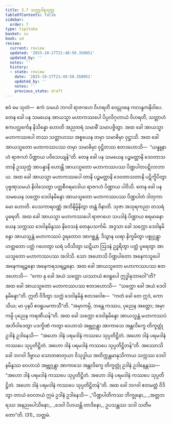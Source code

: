 ```yaml
---
title: 3.7 သက္ကုဒါနသုတ္တ
tableOfContents: false
sidebar:
  order: 7
type: tipitaka
basket: su
book: ud
review:
  current: review
  updated: '2025-10-27T21:48:50.350051'
  updated_by: ''
  notes: ''
  history:
  - state: review
    date: '2025-10-27T21:48:50.350051'
    updated_by: ''
    notes: ''
    previous_state: draft
---
```



<ReviewStatus review={frontmatter.review} showDetails={true} />

<HypothesisAnnotation frontmatter={frontmatter} />

<DynamicBreadcrumb />

<Division number="27" book="ud" e="ch" v="18" p="110">

<Paragraph number="210" book="ud">
ဧဝံ မေ သုတံ—  ဧကံ သမယံ ဘဂဝါ ရာဇဂဟေ ဝိဟရတိ ဝေဠုဝနေ ကလန္ဒကနိဝါပေ. တေန ခေါ ပန သမယေန အာယသ္မာ မဟာကဿပေါ ပိပ္ပလိဂုဟာယံ ဝိဟရတိ, သတ္တာဟံ ဧကပလ္လင်္ကေန နိသိန္နော ဟောတိ အညတရံ သမာဓိံ သမာပဇ္ဇိတွာ. အထ ခေါ အာယသ္မာ မဟာကဿပေါ တဿ သတ္တာဟဿ အစ္စယေန တမှာ သမာဓိမှာ ဝုဋ္ဌာသိ. အထ ခေါ အာယသ္မတော မဟာကဿပဿ တမှာ သမာဓိမှာ ဝုဋ္ဌိတဿ ဧတဒဟောသိ—  “ယန္နူနာဟံ ရာဇဂဟံ ပိဏ္ဍာယ ပဝိသေယျန်”တိ.
</Paragraph>

<Paragraph number="211" book="ud">
တေန ခေါ ပန သမယေန ပဉ္စမတ္တာနိ ဒေဝတာသတာနိ ဥဿုက္ကံ အာပန္နာနိ ဟောန္တိ အာယသ္မတော မဟာကဿပဿ ပိဏ္ဍပါတပဋိလာဘာယ. အထ ခေါ အာယသ္မာ မဟာကဿပေါ တာနိ ပဉ္စမတ္တာနိ ဒေဝတာသတာနိ ပဋိက္ခိပိတွာ ပုဗ္ဗဏှသမယံ နိဝါသေတွာ ပတ္တစီဝရမာဒါယ ရာဇဂဟံ ပိဏ္ဍာယ ပါဝိသိ.
</Paragraph>

<Paragraph number="212" book="ud">
တေန ခေါ ပန သမယေန သက္ကော ဒေဝါနမိန္ဒော အာယသ္မတော မဟာကဿပဿ ပိဏ္ဍပါတံ ဒါတုကာမော ဟောတိ. ပေသကာရဝဏ္ဏံ အဘိနိမ္မိနိတွာ တန္တံ ဝိနာတိ. သုဇာ အသုရကညာ တသရံ ပူရေတိ. အထ ခေါ အာယသ္မာ မဟာကဿပေါ ရာဇဂဟေ သပဒါနံ ပိဏ္ဍာယ စရမာနော ယေန သက္ကဿ ဒေဝါနမိန္ဒဿ နိဝေသနံ တေနုပသင်္ကမိ. အဒ္ဒသာ ခေါ သက္ကော ဒေဝါနမိန္ဒော အာယသ္မန္တံ မဟာကဿပံ ဒူရတောဝ အာဂစ္ဆန္တံ. ဒိသွာန ဃရာ နိက္ခမိတွာ ပစ္စုဂ္ဂန္တွာ ဟတ္ထတော ပတ္တံ ဂဟေတွာ ဃရံ ပဝိသိတွာ ဃဋိယာ ဩဒနံ ဥဒ္ဓရိတွာ ပတ္တံ ပူရေတွာ အာယသ္မတော မဟာကဿပဿ အဒါသိ. သော အဟောသိ ပိဏ္ဍပါတော အနေကသူပေါ အနေကဗျဉ္ဇနော အနေကရသဗျဉ္ဇနော. အထ ခေါ အာယသ္မတော မဟာကဿပဿ ဧတဒဟောသိ—  “ကော နု ခေါ အယံ သတ္တော ယဿာယံ ဧဝရူပေါ ဣဒ္ဓါနုဘာဝေါ”တိ? အထ ခေါ အာယသ္မတော မဟာကဿပဿ ဧတဒဟောသိ—  “သက္ကော ခေါ အယံ ဒေဝါနမိန္ဒော”တိ. ဣတိ ဝိဒိတွာ သက္ကံ ဒေဝါနမိန္ဒံ ဧတဒဝေါစ—  “ကတံ ခေါ တေ ဣဒံ, ကောသိယ; မာ ပုနပိ ဧဝရူပမကာသီ”တိ. “အမှာကမ္ပိ, ဘန္တေ ကဿပ, ပုညေန အတ္ထော; အမှာကမ္ပိ ပုညေန ကရဏီယန်”တိ.
</Paragraph>

<Paragraph number="213" book="ud">
အထ ခေါ သက္ကော ဒေဝါနမိန္ဒော အာယသ္မန္တံ မဟာကဿပံ အဘိဝါဒေတွာ ပဒက္ခိဏံ ကတွာ ဝေဟာသံ အဗ္ဘုဂ္ဂန္တွာ အာကာသေ အန္တလိက္ခေ တိက္ခတ္တုံ ဥဒါနံ ဥဒါနေသိ—  “အဟော ဒါနံ ပရမဒါနံ ကဿပေ သုပ္ပတိဋ္ဌိတံ. အဟော ဒါနံ ပရမဒါနံ ကဿပေ သုပ္ပတိဋ္ဌိတံ. အဟော ဒါနံ ပရမဒါနံ ကဿပေ သုပ္ပတိဋ္ဌိတန်”တိ. အဿောသိ ခေါ ဘဂဝါ ဒိဗ္ဗာယ သောတဓာတုယာ ဝိသုဒ္ဓါယ အတိက္ကန္တမာနုသိကာယ သက္ကဿ ဒေဝါနမိန္ဒဿ ဝေဟာသံ အဗ္ဘုဂ္ဂန္တွာ အာကာသေ အန္တလိက္ခေ တိက္ခတ္တုံ ဥဒါနံ ဥဒါနေန္တဿ—  “အဟော ဒါနံ ပရမဒါနံ ကဿပေ သုပ္ပတိဋ္ဌိတံ. အဟော ဒါနံ ပရမဒါနံ ကဿပေ သုပ္ပတိဋ္ဌိတံ. အဟော ဒါနံ ပရမဒါနံ ကဿပေ သုပ္ပတိဋ္ဌိတန်”တိ.
</Paragraph>

<Paragraph number="214" book="ud">
အထ ခေါ ဘဂဝါ ဧတမတ္ထံ ဝိဒိတွာ တာယံ ဝေလာယံ ဣမံ ဥဒါနံ ဥဒါနေသိ—
</Paragraph>

<Paragraph number="215" type="verses" book="ud">
_“ပိဏ္ဍပါတိကဿ ဘိက္ခုနော,_  
_အတ္တဘရဿ အနညပေါသိနော;_  
_ဒေဝါ ပိဟယန္တိ တာဒိနော,_  
ဥပသန္တဿ သဒါ သတီမတော”တိ. (31)_  


</Paragraph>
</Division>

<Paragraph number="216" type="center" book="ud">
သတ္တမံ.
</Paragraph>